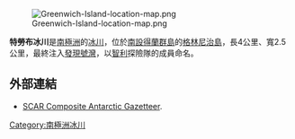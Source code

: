 {{no footnotes|time=2013-10-29T07:48:23+00:00}}
[[Image:Greenwich-Island-location-map.png|thumb]]

{{coord|62|28|31|S|59|48|00|W|type:glacier|display=title}}

'''特勞布冰川'''是[[南極洲|南極洲]]的[[冰川|冰川]]，位於[[南設得蘭群島|南設得蘭群島]]的[[格林尼治島|格林尼治島]]，長4公里、寬2.5公里，最終注入[[發現號灣|發現號灣]]，以[[智利|智利]]探險隊的成員命名。

==外部連結==
* [http://data.aad.gov.au/aadc/gaz/scar/ SCAR Composite Antarctic Gazetteer]{{WebCite|url=https://www.webcitation.org/5ug2CfC7m?url=http://data.aad.gov.au/aadc/gaz/scar/ |date=20101202140255 |dateformat=iso }}.

{{Antarctica-geo-stub}}
[[Category:南極洲冰川|Category:南極洲冰川]]